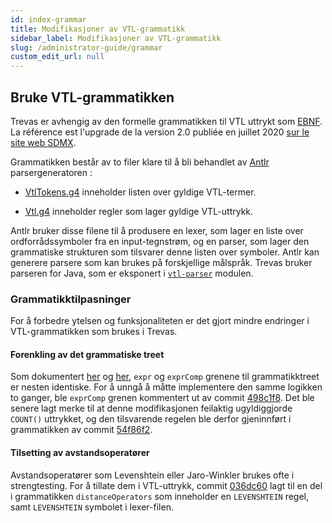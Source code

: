 ```yaml
---
id: index-grammar
title: Modifikasjoner av VTL-grammatikk
sidebar_label: Modifikasjoner av VTL-grammatikk
slug: /administrator-guide/grammar
custom_edit_url: null
---
```


## Bruke VTL-grammatikken

Trevas er avhengig av den formelle grammatikken til VTL uttrykt som [EBNF](https://fr.wikipedia.org/wiki/Extended_Backus-Naur_Form). La référence est l'upgrade de la version 2.0 publiée en juillet 2020 [sur le site web SDMX](https://sdmx.org/wp-content/uploads/VTL-2.0-EBNF-Grammar-2020-07.zip).

Grammatikken består av to filer klare til å bli behandlet av [Antlr](https://www.antlr.org/) parsergeneratoren :

- [VtlTokens.g4](https://github.com/InseeFr/Trevas/blob/master/vtl-parser/src/main/antlr4/fr/insee/vtl/parser/VtlTokens.g4) inneholder listen over gyldige VTL-termer.

- [Vtl.g4](https://github.com/InseeFr/Trevas/blob/master/vtl-parser/src/main/antlr4/fr/insee/vtl/parser/Vtl.g4) inneholder regler som lager gyldige VTL-uttrykk.

Antlr bruker disse filene til å produsere en lexer, som lager en liste over ordforrådssymboler fra en input-tegnstrøm, og en parser, som lager den grammatiske strukturen som tilsvarer denne listen over symboler. Antlr kan generere parsere som kan brukes på forskjellige målspråk. Trevas bruker parseren for Java, som er eksponert i [`vtl-parser`](https://github.com/InseeFr/Trevas/tree/master/vtl-parser) modulen.

### Grammatikktilpasninger

For å forbedre ytelsen og funksjonaliteten er det gjort mindre endringer i VTL-grammatikken som brukes i Trevas.

#### Forenkling av det grammatiske treet

Som dokumentert [her](https://github.com/VTL-Community/VTL-Community/issues/5) og [her](https://github.com/InseeFr/Trevas-JS/issues/40), `expr` og `exprComp` grenene til grammatikktreet er nesten identiske. For å unngå å måtte implementere den samme logikken to ganger, ble `exprComp` grenen kommentert ut av commit [498c1f8](https://github.com/InseeFr/Trevas/commit/498c1f8be39702fbcfc89a3144ac1842d7771d93). Det ble senere lagt merke til at denne modifikasjonen feilaktig ugyldiggjorde `COUNT()` uttrykket, og den tilsvarende regelen ble derfor gjeninnført i grammatikken av commit [54f86f2](https://github.com/InseeFr/Trevas/commit/54f86f27d2e8fdd57df1439d74ed56d225064a7d).

#### Tilsetting av avstandsoperatører

Avstandsoperatører som Levenshtein eller Jaro-Winkler brukes ofte i strengtesting. For å tillate dem i VTL-uttrykk, commit [036dc60](https://github.com/InseeFr/Trevas/commit/036dc6055240a38c19be7afd1d3067e370353f9f) lagt til en del i grammatikken `distanceOperators` som inneholder en `LEVENSHTEIN` regel, samt `LEVENSHTEIN` symbolet i lexer-filen.
